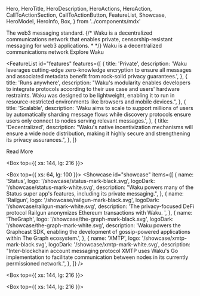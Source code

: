   Hero,
  HeroTitle,
  HeroDescription,
  HeroActions,
  HeroAction,
  CallToActionSection,
  CallToActionButton,
  FeatureList,
  Showcase,
  HeroModel,
  HeroInfo,
  Box,
} from '../components/mdx'

<Hero size="large">
  <HeroInfo>
    <HeroTitle>The web3 messaging standard.</HeroTitle>
    {/*
        <HeroDescription>
            Waku is a decentralized communications network that enables private, censorship-resistant messaging for web3
            applications.
        </HeroDescription>
        * */}
    <HeroDescription>
      Waku is a decentralized communications network
    </HeroDescription>
    <HeroActions>
      <HeroAction variant="filled" href="https://docs.waku.org" target="_blank">
        Explore Waku
      </HeroAction>
    </HeroActions>
  </HeroInfo>
  <HeroModel
    modelId={'atlas'}
    mode={'simple'}
    rotateSpeed={0.04}
    startY={'top'}
    asciiConfig={{
      characters: ' + ^ ^%%%0 -a @@@ ###',
    }}
  />
</Hero>

<FeatureList
  id="features"
  features={[
    {
      title: 'Private',
      description:
        'Waku leverages cutting-edge zero-knowledge encryption to ensure all messages and associated metadata benefit from rock-solid privacy guarantees.',
    },
    {
      title: 'Runs anywhere',
      description:
        "Waku's modularity enables developers to integrate protocols according to their use case and users' hardware restraints. Waku was designed to be lightweight, enabling it to run in resource-restricted environments like browsers and mobile devices.",
    },
    {
      title: 'Scalable',
      description:
        'Waku aims to scale to support millions of users by automatically sharding message flows while discovery protocols ensure users only connect to nodes serving relevant messages.',
    },
    {
      title: 'Decentralized',
      description:
        "Waku's native incentivization mechanisms will ensure a wide node distribution, making it highly secure and strengthening its privacy assurances.",
    },
  ]}
>
  <CallToActionButton variant="outlined" href="/about/architect" target="_self">
    Read More
  </CallToActionButton>
</FeatureList>

<Box top={{ xs: 144, lg: 216 }}>
  <CallToActionSection
    title="Used by"
    columns={2}
    description="Waku is part of the Logos Collective's tech stack. Logos builds shared public infrastructure to provide trust-minimized, corruption-resistant governing services and social institutions to underserved citizens."
    label="Fully decentralize your DApp"
    href="https://github.com/waku-org"
  />
</Box>

<Box top={{ xs: 64, lg: 100 }}>
  <Showcase
    id="showcase"
    items={[
      {
        name: 'Status',
        logo: '/showcase/status-mark-black.svg',
        logoDark: '/showcase/status-mark-white.svg',
        description:
          "Waku powers many of the Status super app's features, including its private messaging.",
      },
      {
        name: 'Railgun',
        logo: '/showcase/railgun-mark-black.svg',
        logoDark: '/showcase/railgun-mark-white.svg',
        description:
          'The privacy-focused DeFi protocol Railgun anonymizes Ethereum transactions with Waku. ',
      },
      {
        name: 'TheGraph',
        logo: '/showcase/the-graph-mark-black.svg',
        logoDark: '/showcase/the-graph-mark-white.svg',
        description:
          'Waku powers the Graphcast SDK, enabling the development of gossip-powered applications within The Graph ecosystem.',
      },
      {
        name: 'XMTP',
        logo: '/showcase/xmtp-mark-black.svg',
        logoDark: '/showcase/xmtp-mark-white.svg',
        description:
          "Inter-blockchain account messaging protocol XMTP uses Waku's Go implementation to facilitate communication between nodes in its currently permissioned network.",
      },
    ]}
  />
</Box>

<Box top={{ xs: 144, lg: 216 }}>
  <CallToActionSection
    title="Contributors"
    columns={1}
    description="Waku is built and maintained by a global team of experienced and driven software developers and researchers that share a passion for privacy and decentralized technologies."
    label="Read more"
    href="/about/team"
    target="_self"
  />
</Box>

<Box top={{ xs: 144, lg: 216 }}>
  <CallToActionSection
    title="Development roadmap"
    description="Waku has the ambitious goal of attracting and supporting millions of simultaneous users, truly serving as the communications standard across web3. Our development roadmap focuses on achieving secure scalability before implementing incentivization mechanisms needed to sustain Waku."
    label="Read more"
    href="/about/roadmap"
    target="_self"
  />
</Box>

